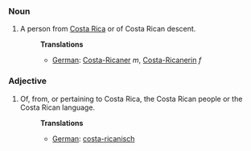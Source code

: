 ===Noun===
#A person from [[Costa Rica]] or of Costa Rican descent.
#:'''Translations'''
#:*[[German]]: [[Costa-Ricaner]] ''m'', [[Costa-Ricanerin]] ''f''

===Adjective===
#Of, from, or pertaining to Costa Rica, the Costa Rican people or the Costa Rican language.
#:'''Translations'''
#:*[[German]]: [[costa-ricanisch]]